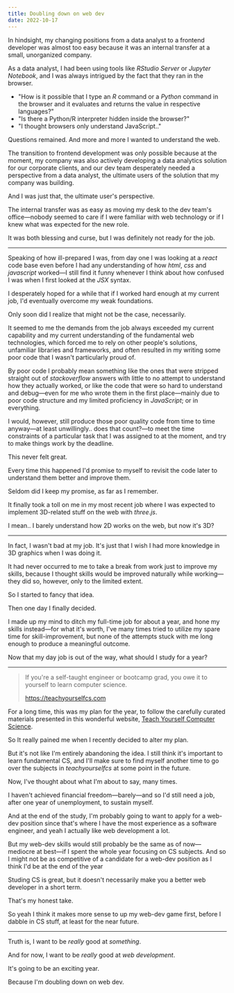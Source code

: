 ```yaml
---
title: Doubling down on web dev
date: 2022-10-17
---
```


In hindsight, my changing positions from a data analyst to a frontend developer was almost too easy because it was an internal transfer at a small, unorganized company.

As a data analyst, I had been using tools like _RStudio Server_ or _Jupyter Notebook_, and I was always intrigued by the fact that they ran in the browser.

- "How is it possible that I type an _R_ command or a _Python_ command in the browser and it evaluates and returns the value in respective languages?"
- "Is there a Python/R interpreter hidden inside the browser?"
- "I thought browsers only understand JavaScript.."

Questions remained. And more and more I wanted to understand the web.

The transition to frontend development was only possible because at the moment, my company was also actively developing a data analytics solution for our corporate clients, and our dev team desperately needed a perspective from a data analyst, the ultimate users of the solution that my company was building.

And I was just that, the ultimate user's perspective.

The internal transfer was as easy as moving my desk to the dev team's office&mdash;nobody seemed to care if I were familiar with web technology or if I knew what was expected for the new role.

It was both blessing and curse, but I was definitely not ready for the job.

---

Speaking of how ill-prepared I was, from day one I was looking at a _react_ code base even before I had any understanding of how _html_, _css_ and _javascript_ worked&mdash;I still find it funny whenever I think about how confused I was when I first looked at the _JSX_ syntax.

I desperately hoped for a while that if I worked hard enough at my current job, I'd eventually overcome my weak foundations.

Only soon did I realize that might not be the case, necessarily.

It seemed to me the demands from the job always exceeded my current capability and my current understanding of the fundamental web technologies, which forced me to rely on other people's solutions, unfamiliar libraries and frameworks, and often resulted in my writing some poor code that I wasn't particularly proud of.

By poor code I probably mean something like the ones that were stripped straight out of _stackoverflow_ answers with little to no attempt to understand how they actually worked, or like the code that were so hard to understand and debug&mdash;even for me who wrote them in the first place&mdash;mainly due to poor code structure and my limited proficiency in _JavaScript_; or in everything.

I would, however, still produce those poor quality code from time to time anyway&mdash;at least unwillingly.. does that count?&mdash;to meet the time constraints of a particular task that I was assigned to at the moment, and try to make things work by the deadline.

This never felt great.

Every time this happened I'd promise to myself to revisit the code later to understand them better and improve them.

Seldom did I keep my promise, as far as I remember.

It finally took a toll on me in my most recent job where I was expected to implement 3D-related stuff on the web with _three.js_.

I mean.. I barely understand how 2D works on the web, but now it's 3D?

---

In fact, I wasn't bad at my job. It's just that I wish I had more knowledge in 3D graphics when I was doing it.

It had never occurred to me to take a break from work just to improve my skills, because I thought skills would be improved naturally while working&mdash;they did so, however, only to the limited extent.

So I started to fancy that idea.

Then one day I finally decided.

I made up my mind to ditch my full-time job for about a year, and hone my skills instead&mdash;for what it's worth, I've many times tried to utilize my spare time for skill-improvement, but none of the attempts stuck with me long enough to produce a meaningful outcome.

Now that my day job is out of the way, what should I study for a year?

---

> If you're a self-taught engineer or bootcamp grad, you owe it to yourself to learn computer science.
>
> https://teachyourselfcs.com

For a long time, this was my plan for the year, to follow the carefully curated materials presented in this wonderful website, [Teach Yourself Computer Science](https://teachyourselfcs.com).

So It really pained me when I recently decided to alter my plan.

But it's not like I'm entirely abandoning the idea. I still think it's important to learn fundamental CS, and I'll make sure to find myself another time to go over the subjects in _teachyourselfcs_ at some point in the future.

Now, I've thought about what I'm about to say, many times.

I haven't achieved financial freedom&mdash;barely&mdash;and so I'd still need a job, after one year of unemployment, to sustain myself.

And at the end of the study, I'm probably going to want to apply for a web-dev position since that's where I have the most experience as a software engineer, and yeah I actually like web development a lot.

But my web-dev skills would still probably be the same as of now&mdash;mediocre at best&mdash;if I spent the whole year focusing on CS subjects.
And so I might not be as competitive of a candidate for a web-dev position as I think I'd be at the end of the year

Studing CS is great, but it doesn't necessarily make you a better web developer in a short term.

That's my honest take.

So yeah I think it makes more sense to up my web-dev game first, before I dabble in CS stuff, at least for the near future.

---

Truth is, I want to be _really_ good at _something_.

And for now, I want to be _really_ good at _web development_.

It's going to be an exciting year.

Because I'm doubling down on web dev.

